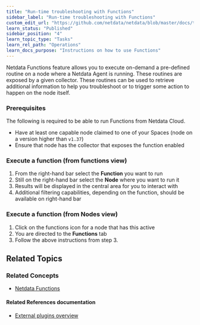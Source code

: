 ```yaml
---
title: "Run-time troubleshooting with Functions"
sidebar_label: "Run-time troubleshooting with Functions"
custom_edit_url: "https://github.com/netdata/netdata/blob/master/docs/tasks/operations/runtime-troubleshootting-with-functions.md"
learn_status: "Published"
sidebar_position: "4"
learn_topic_type: "Tasks"
learn_rel_path: "Operations"
learn_docs_purpose: "Instructions on how to use Functions"
---
```


Netdata Functions feature allows you to execute on-demand a pre-defined routine on a node where a Netdata Agent is running. These routines are exposed by a given collector. 
These routines can be used to retrieve additional information to help you troubleshoot or to trigger some action to happen on the node itself.


### Prerequisites

The following is required to be able to run Functions from Netdata Cloud.
* Have at least one capable node claimed to one of your Spaces (node on a version higher than `v1.37`)
* Ensure that node has the collector that exposes the function enabled

### Execute a function (from functions view)

1. From the right-hand bar select the **Function** you want to run
2. Still on the right-hand bar select the **Node** where you want to run it
3. Results will be displayed in the central area for you to interact with
4. Additional filtering capabilities, depending on the function, should be available on right-hand bar

### Execute a function (from Nodes view)

1. Click on the functions icon for a node that has this active
2. You are directed to the **Functions** tab
3. Follow the above instructions from step 3.

## Related Topics

### **Related Concepts**
- [Netdata Functions](https://github.com/netdata/netdata/blob/master/docs/concepts/guided-troubleshooting/netdata-functions.md)

#### Related References documentation
- [External plugins overview](https://github.com/netdata/netdata/tree/master/collectors/plugins.d#function)
